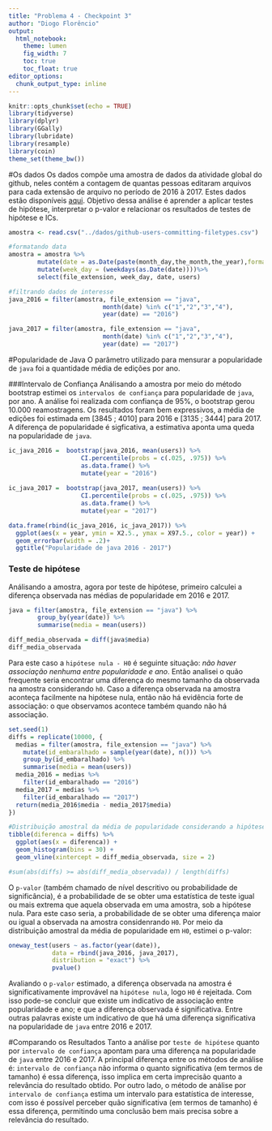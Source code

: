 ```yaml
---
title: "Problema 4 - Checkpoint 3"
author: "Diogo Florêncio"
output: 
  html_notebook:
    theme: lumen
    fig_width: 7
    toc: true
    toc_float: true
editor_options: 
  chunk_output_type: inline
---
```

```r
knitr::opts_chunk$set(echo = TRUE)
library(tidyverse)
library(dplyr)
library(GGally)
library(lubridate)
library(resample)
library(coin)
theme_set(theme_bw())
```
#Os dados
Os dados compõe uma amostra de dados da atividade global do github, neles contém a contagem de quantas pessoas editaram arquivos para cada extensão de arquivo no período de 2016 à 2017. Estes dados estão disponíveis [aqui](https://raw.githubusercontent.com/nazareno/fpcc2/master/datasets/github-users-committing-filetypes.csv). Objetivo dessa análise  é aprender a aplicar testes de hipótese, interpretar o p-valor e relacionar os resultados de testes de hipótese e ICs.
```r
amostra <- read.csv("../dados/github-users-committing-filetypes.csv")

#formatando data
amostra = amostra %>%
        mutate(date = as.Date(paste(month_day,the_month,the_year),format = "%d %m %Y")) %>%
        mutate(week_day = (weekdays(as.Date(date))))%>%
        select(file_extension, week_day, date, users) 

#filtrando dados de interesse
java_2016 = filter(amostra, file_extension == "java", 
                          month(date) %in% c("1","2","3","4"),
                          year(date) == "2016") 

java_2017 = filter(amostra, file_extension == "java",
                          month(date) %in% c("1","2","3","4"),
                          year(date) == "2017") 
```
#Popularidade de Java
O parâmetro utilizado para mensurar a popularidade de `java` foi a quantidade média de edições por ano.

###Intervalo de Confiança
Análisando a amostra por meio do método bootstrap estimei os `intervalos de confiança` para popularidade de `java`, por ano. A análise foi realizada com confiança de 95%, o bootstrap gerou 10.000 reamostragens. Os resultados foram bem expressivos, a média de edições foi estimada em [3845 ; 4010] para 2016 e [3135 ; 3444] para 2017. A diferença de popularidade é sigficativa, a estimativa aponta uma queda na popularidade de `java`.
```r
ic_java_2016 =  bootstrap(java_2016, mean(users)) %>% 
                    CI.percentile(probs = c(.025, .975)) %>% 
                    as.data.frame() %>%
                    mutate(year = "2016")
 
ic_java_2017 =  bootstrap(java_2017, mean(users)) %>% 
                    CI.percentile(probs = c(.025, .975)) %>% 
                    as.data.frame() %>%
                    mutate(year = "2017")

data.frame(rbind(ic_java_2016, ic_java_2017)) %>% 
  ggplot(aes(x = year, ymin = X2.5., ymax = X97.5., color = year)) + 
  geom_errorbar(width = .2)+
  ggtitle("Popularidade de java 2016 - 2017")
```

### Teste de hipótese
Análisando a amostra, agora por teste de hipótese, primeiro calculei a diferença observada nas médias de popularidade em 2016 e 2017. 
```r
java = filter(amostra, file_extension == "java") %>% 
        group_by(year(date)) %>% 
        summarise(media = mean(users))

diff_media_observada = diff(java$media)
diff_media_observada
```
Para este caso a `hipótese nula - H0` é seguinte situação: *não haver associação nenhuma entre popularidade e ano*. Então analisei o quão frequente seria encontrar uma diferença do mesmo tamanho da observada na amostra considerando `h0`. Caso a diferença observada na amostra aconteça facilmente na hipótese nula, então não há evidência forte de associação: o que observamos acontece também quando não há associação. 
```r
set.seed(1)
diffs = replicate(10000, {
  medias = filter(amostra, file_extension == "java") %>% 
    mutate(id_embaralhado = sample(year(date), n())) %>% 
    group_by(id_embaralhado) %>% 
    summarise(media = mean(users))
  media_2016 = medias %>% 
    filter(id_embaralhado == "2016")
  media_2017 = medias %>% 
    filter(id_embaralhado == "2017")
  return(media_2016$media - media_2017$media)
})

#Distribuição amostral da média de popularidade considerando a hipótese nula
tibble(diferenca = diffs) %>% 
  ggplot(aes(x = diferenca)) + 
  geom_histogram(bins = 30) + 
  geom_vline(xintercept = diff_media_observada, size = 2)

#sum(abs(diffs) >= abs(diff_media_observada)) / length(diffs)
```
O `p-valor` (também chamado de nível descritivo ou probabilidade de significância), é a probabilidade de se obter uma estatística de teste igual ou mais extrema que aquela observada em uma amostra, sob a hipótese nula. Para este caso seria,  a probabilidade de se obter uma diferença maior ou igual a observada na amostra considenrando `H0`. Por meio da distribuição amostral da média de popularidade em `H0`, estimei o p-valor:
```r
oneway_test(users ~ as.factor(year(date)), 
            data = rbind(java_2016, java_2017), 
            distribution = "exact") %>% 
            pvalue()
```
Avaliando o `p-valor` estimado, a diferença observada na amostra é significativamente improvável na `hipótese nula`, logo `H0` é rejeitada. Com isso pode-se concluir que existe um indicativo de associação entre popularidade e ano; e que a diferença observada é significativa. Entre outras palavras existe um indicativo de que há uma diferença significativa na popularidade de `java` entre 2016 e 2017. 

#Comparando os Resultados
Tanto a análise por `teste de hipótese` quanto  por `intervalo de confiança` apontam para uma diferença na popularidade de `java` entre 2016 e 2017. A principal diferença entre os métodos de análise é: `intervalo de confiança` não informa o quanto significativa (em termos de tamanho) é essa diferença, isso implica em certa imprecisão quanto a relevância do resultado obtido. Por outro lado, o método de análise por `intervalo de confiança` estima um intervalo para estatística de interesse, com isso é possível perceber quão significativa (em termos de tamanho) é essa diferença, permitindo uma conclusão bem mais precisa sobre a relevância do resultado.